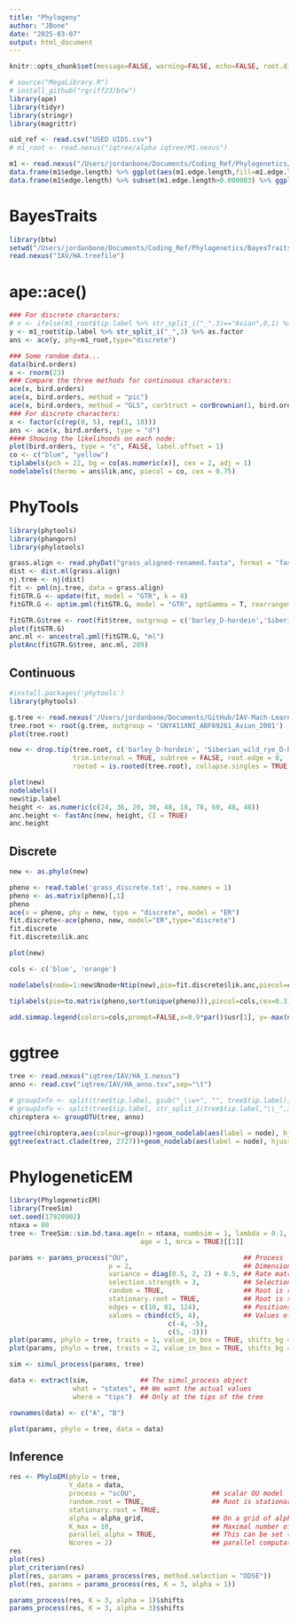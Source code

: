 ```yaml
---
title: "Phylogeny"
author: "JBone"
date: "2025-03-07"
output: html_document
---
```


```r
knitr::opts_chunk$set(message=FALSE, warning=FALSE, echo=FALSE, root.dir = "/Users/jordanbone/Documents/GitHub/IAV-Mach-Learning/")

# source("MegaLibrary.R")
# install_github("rgriff23/btw")
library(ape)
library(tidyr)
library(stringr)
library(magrittr)

uid_ref <- read.csv("USED UIDS.csv")
# m1_root <- read.nexus("iqtree/alpha iqtree/M1.nexus")
```

```r
m1 <- read.nexus("/Users/jordanbone/Documents/Coding_Ref/Phylogenetics/BayesTraits/M1.nexus")
data.frame(m1$edge.length) %>% ggplot(aes(m1.edge.length,fill=m1.edge.length>0))+ geom_histogram()
data.frame(m1$edge.length) %>% subset(m1.edge.length>0.000003) %>% ggplot(aes(m1.edge.length))+ geom_histogram()
```


# BayesTraits
```r
library(btw)
setwd("/Users/jordanbone/Documents/Coding_Ref/Phylogenetics/BayesTraits")
read.nexus("IAV/HA.treefile")
```

# ape::ace()
```r
### For discrete characters:
# x <- ifelse(m1_root$tip.label %>% str_split_i("_",3)=="Avian",0,1) %>% as.factor
y <- m1_root$tip.label %>% str_split_i("_",3) %>% as.factor
ans <- ace(y, phy=m1_root,type="discrete")

### Some random data...
data(bird.orders)
x <- rnorm(23)
### Compare the three methods for continuous characters:
ace(x, bird.orders)
ace(x, bird.orders, method = "pic")
ace(x, bird.orders, method = "GLS", corStruct = corBrownian(1, bird.orders))
### For discrete characters:
x <- factor(c(rep(0, 5), rep(1, 18)))
ans <- ace(x, bird.orders, type = "d")
#### Showing the likelihoods on each node:
plot(bird.orders, type = "c", FALSE, label.offset = 1)
co <- c("blue", "yellow")
tiplabels(pch = 22, bg = co[as.numeric(x)], cex = 2, adj = 1)
nodelabels(thermo = ans$lik.anc, piecol = co, cex = 0.75)
```

# PhyTools

```r
library(phytools)
library(phangorn)
library(phylotools)

grass.align <- read.phyDat("grass_aligned-renamed.fasta", format = "fasta")
dist <- dist.ml(grass.align)
nj.tree <- nj(dist)
fit <- pml(nj.tree, data = grass.align)
fitGTR.G <- update(fit, model = "GTR", k = 4)
fitGTR.G <- optim.pml(fitGTR.G, model = "GTR", optGamma = T, rearrangement = "stochastic", control = pml.control(trace = 0))

fitGTR.G$tree <- root(fit$tree, outgroup = c('barley_D-hordein','Siberian wild rye_D-hordein'))
plot(fitGTR.G)
anc.ml <- ancestral.pml(fitGTR.G, "ml")
plotAnc(fitGTR.G$tree, anc.ml, 209)
```

## Continuous 
```r
#install.packages('phytools')
library(phytools)

g.tree <- read.nexus('/Users/jordanbone/Documents/GitHub/IAV-Mach-Learning/Phylogenies/iqtree/trees/NEXUS/M1_alignment.nexus')
tree.root <- root(g.tree, outgroup = 'GNY411XNI_ABF69261_Avian_2001')
plot(tree.root)

new <- drop.tip(tree.root, c('barley_D-hordein', 'Siberian_wild_rye_D-hordein', 'Asiatic_grass'),
                trim.internal = TRUE, subtree = FALSE, root.edge = 0, 
                rooted = is.rooted(tree.root), collapse.singles = TRUE, interactive = FALSE)

plot(new)
nodelabels()
new$tip.label
height <- as.numeric(c(24, 36, 20, 30, 48, 18, 78, 60, 48, 48))
anc.height <- fastAnc(new, height, CI = TRUE)
anc.height
```

## Discrete
```r
new <- as.phylo(new)

pheno <- read.table('grass_discrete.txt', row.names = 1)
pheno <- as.matrix(pheno)[,1]
pheno
ace(x = pheno, phy = new, type = "discrete", model = "ER")
fit.discrete<-ace(pheno, new, model="ER",type="discrete")
fit.discrete
fit.discrete$lik.anc

plot(new)

cols <- c('blue', 'orange')

nodelabels(node=1:new$Nnode+Ntip(new),pie=fit.discrete$lik.anc,piecol=cols,cex=0.7)

tiplabels(pie=to.matrix(pheno,sort(unique(pheno))),piecol=cols,cex=0.3)

add.simmap.legend(colors=cols,prompt=FALSE,x=0.9*par()$usr[1], y=-max(nodeHeights(new)),fsize=0.8)
```


# ggtree
```r
tree <- read.nexus("iqtree/IAV/HA_1.nexus")
anno <- read.csv("iqtree/IAV/HA_anno.tsv",sep="\t")

# groupInfo <- split(tree$tip.label, gsub("_\\w+", "", tree$tip.label))
# groupInfo <- split(tree$tip.label, str_split_i(tree$tip.label,"\\_",3))
chiroptera <- groupOTU(tree, anno)

ggtree(chiroptera,aes(colour=group))+geom_nodelab(aes(label = node), hjust = -0.5)
ggtree(extract.clade(tree, 2727))+geom_nodelab(aes(label = node), hjust = -0.5)
```

# PhylogeneticEM
```r
library(PhylogeneticEM)
library(TreeSim)
set.seed(17920902)
ntaxa = 80
tree <- TreeSim::sim.bd.taxa.age(n = ntaxa, numbsim = 1, lambda = 0.1, mu = 0,
                                 age = 1, mrca = TRUE)[[1]]

params <- params_process("OU",                             ## Process
                         p = 2,                            ## Dimension
                         variance = diag(0.5, 2, 2) + 0.5, ## Rate matrix
                         selection.strength = 3,           ## Selection Strength
                         random = TRUE,                    ## Root is random
                         stationary.root = TRUE,           ## Root is stationary
                         edges = c(16, 81, 124),           ## Positions of the shifts
                         values = cbind(c(5, 4),           ## Values of the shifts
                                        c(-4, -5),
                                        c(5, -3)))
plot(params, phylo = tree, traits = 1, value_in_box = TRUE, shifts_bg = "white")
plot(params, phylo = tree, traits = 2, value_in_box = TRUE, shifts_bg = "white")

sim <- simul_process(params, tree)

data <- extract(sim,             ## The simul_process object
                what = "states", ## We want the actual values
                where = "tips")  ## Only at the tips of the tree

rownames(data) <- c("A", "B")

plot(params, phylo = tree, data = data)
```

## Inference
```r
res <- PhyloEM(phylo = tree,
               Y_data = data,
               process = "scOU",                   ## scalar OU model
               random.root = TRUE,                 ## Root is stationary (true model)
               stationary.root = TRUE,
               alpha = alpha_grid,                 ## On a grid of alpha
               K_max = 10,                         ## Maximal number of shifts
               parallel_alpha = TRUE,              ## This can be set to TRUE for
               Ncores = 2)                         ## parallel computations
res
plot(res)
plot_criterion(res)
plot(res, params = params_process(res, method.selection = "DDSE"))
plot(res, params = params_process(res, K = 3, alpha = 1))

params_process(res, K = 3, alpha = 1)$shifts
params_process(res, K = 3, alpha = 3)$shifts

```
